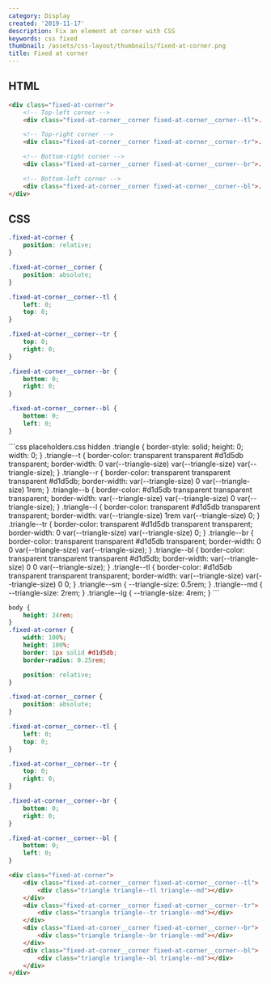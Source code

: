 ```yaml
---
category: Display
created: '2019-11-17'
description: Fix an element at corner with CSS
keywords: css fixed
thumbnail: /assets/css-layout/thumbnails/fixed-at-corner.png
title: Fixed at corner
---
```


## HTML

```html index.html
<div class="fixed-at-corner">
    <!-- Top-left corner -->
    <div class="fixed-at-corner__corner fixed-at-corner__corner--tl">...</div>

    <!-- Top-right corner -->
    <div class="fixed-at-corner__corner fixed-at-corner__corner--tr">...</div>

    <!-- Bottom-right corner -->
    <div class="fixed-at-corner__corner fixed-at-corner__corner--br">...</div>

    <!-- Bottom-left corner -->
    <div class="fixed-at-corner__corner fixed-at-corner__corner--bl">...</div>
</div>
```

## CSS

```css styles.css
.fixed-at-corner {
    position: relative;
}

.fixed-at-corner__corner {
    position: absolute;
}

.fixed-at-corner__corner--tl {
    left: 0;
    top: 0;
}

.fixed-at-corner__corner--tr {
    top: 0;
    right: 0;
}

.fixed-at-corner__corner--br {
    bottom: 0;
    right: 0;
}

.fixed-at-corner__corner--bl {
    bottom: 0;
    left: 0;
}
```

<Playground>
```css placeholders.css hidden
.triangle {
    border-style: solid;
    height: 0;
    width: 0;
}
.triangle--t {
    border-color: transparent transparent #d1d5db transparent;
    border-width: 0 var(--triangle-size) var(--triangle-size) var(--triangle-size);
}
.triangle--r {
    border-color: transparent transparent transparent #d1d5db;
    border-width: var(--triangle-size) 0 var(--triangle-size) 1rem;
}
.triangle--b {
    border-color: #d1d5db transparent transparent transparent;
    border-width: var(--triangle-size) var(--triangle-size) 0 var(--triangle-size);
}
.triangle--l {
    border-color: transparent #d1d5db transparent transparent;
    border-width: var(--triangle-size) 1rem var(--triangle-size) 0;
}
.triangle--tr {
    border-color: transparent #d1d5db transparent transparent;
    border-width: 0 var(--triangle-size) var(--triangle-size) 0;
}
.triangle--br {
    border-color: transparent transparent #d1d5db transparent;
    border-width: 0 0 var(--triangle-size) var(--triangle-size);
}
.triangle--bl {
    border-color: transparent transparent transparent #d1d5db;
    border-width: var(--triangle-size) 0 0 var(--triangle-size);
}
.triangle--tl {
    border-color: #d1d5db transparent transparent transparent;
    border-width: var(--triangle-size) var(--triangle-size) 0 0;
}
.triangle--sm {
    --triangle-size: 0.5rem;
}
.triangle--md {
    --triangle-size: 2rem;
}
.triangle--lg {
    --triangle-size: 4rem;
}
```

```css styles.css hidden
body {
    height: 24rem;
}
.fixed-at-corner {
    width: 100%;
    height: 100%;
    border: 1px solid #d1d5db;
    border-radius: 0.25rem;

    position: relative;
}

.fixed-at-corner__corner {
    position: absolute;
}

.fixed-at-corner__corner--tl {
    left: 0;
    top: 0;
}

.fixed-at-corner__corner--tr {
    top: 0;
    right: 0;
}

.fixed-at-corner__corner--br {
    bottom: 0;
    right: 0;
}

.fixed-at-corner__corner--bl {
    bottom: 0;
    left: 0;
}
```

```html index.html hidden
<div class="fixed-at-corner">
    <div class="fixed-at-corner__corner fixed-at-corner__corner--tl">
        <div class="triangle triangle--tl triangle--md"></div>
    </div>
    <div class="fixed-at-corner__corner fixed-at-corner__corner--tr">
        <div class="triangle triangle--tr triangle--md"></div>
    </div>
    <div class="fixed-at-corner__corner fixed-at-corner__corner--br">
        <div class="triangle triangle--br triangle--md"></div>
    </div>
    <div class="fixed-at-corner__corner fixed-at-corner__corner--bl">
        <div class="triangle triangle--bl triangle--md"></div>
    </div>
</div>
```
</Playground>
